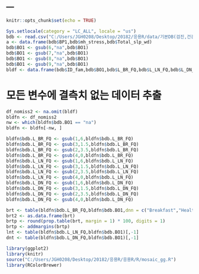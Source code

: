 ---
---

```r
knitr::opts_chunk$set(echo = TRUE)
```

```r
Sys.setlocale(category = "LC_ALL", locale = "us")
bdb <- read.csv("C:/Users/JGH0208/Desktop/20182/응용R/data/기본DB(검진,건강설문,영양).csv")
a <- data.frame(bdb$BP1,bdb$mh_stress,bdb$Total_slp_wd)
bdb$BO1 <- gsub(6,"na",bdb$BO1)
bdb$BO1 <- gsub(7,"na",bdb$BO1)
bdb$BO1 <- gsub(8,"na",bdb$BO1)
bdb$BO1 <- gsub(9,"na",bdb$BO1)
bldf <- data.frame(bdb$ID_fam,bdb$BO1,bdb$L_BR_FQ,bdb$L_LN_FQ,bdb$L_DN_FQ)
```

# 모든 변수에 결측치 없는 데이터 추출
```r
df_nomiss2 <- na.omit(bldf)  
bldfn <- df_nomiss2   
nw <- which(bldfn$bdb.BO1 == "na")
bldfn <- bldfn[-nw, ]

bldfn$bdb.L_BR_FQ <- gsub(1,6,bldfn$bdb.L_BR_FQ)
bldfn$bdb.L_BR_FQ <- gsub(3,1.5,bldfn$bdb.L_BR_FQ)
bldfn$bdb.L_BR_FQ <- gsub(2,3.5,bldfn$bdb.L_BR_FQ)
bldfn$bdb.L_BR_FQ <- gsub(4,0,bldfn$bdb.L_BR_FQ)
bldfn$bdb.L_LN_FQ <- gsub(1,6,bldfn$bdb.L_LN_FQ)
bldfn$bdb.L_LN_FQ <- gsub(3,1.5,bldfn$bdb.L_LN_FQ)
bldfn$bdb.L_LN_FQ <- gsub(2,3.5,bldfn$bdb.L_LN_FQ)
bldfn$bdb.L_LN_FQ <- gsub(4,0,bldfn$bdb.L_LN_FQ)
bldfn$bdb.L_DN_FQ <- gsub(1,6,bldfn$bdb.L_DN_FQ)
bldfn$bdb.L_DN_FQ <- gsub(3,1.5,bldfn$bdb.L_DN_FQ)
bldfn$bdb.L_DN_FQ <- gsub(2,3.5,bldfn$bdb.L_DN_FQ)
bldfn$bdb.L_DN_FQ <- gsub(4,0,bldfn$bdb.L_DN_FQ)

brt <- table(bldfn$bdb.L_BR_FQ,bldfn$bdb.BO1,dnn = c("Breakfast","Health"))[,-6]
brt2 <- as.data.frame(brt)
brtp <- round(prop.table(brt, margin = 1) * 100, digits = 1)
brtp <- addmargins(brtp)
lnt <- table(bldfn$bdb.L_LN_FQ,bldfn$bdb.BO1)[,-1]
dnt <- table(bldfn$bdb.L_DN_FQ,bldfn$bdb.BO1)[,-1]

library(ggplot2)
library(knitr)
source("C:/Users/JGH0208/Desktop/20182/응용R/응용R/R/mosaic_gg.R")
library(RColorBrewer)

```


